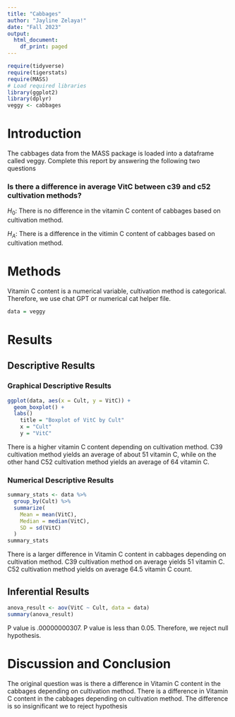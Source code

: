 ```yaml
---
title: "Cabbages"
author: "Jayline Zelaya!"
date: "Fall 2023"
output:
  html_document:
    df_print: paged
---
```


```r
require(tidyverse)
require(tigerstats)
require(MASS)
# Load required libraries
library(ggplot2)
library(dplyr)
veggy <- cabbages
```

# Introduction

<!--In this section you explain what you are trying to show.  Where did the data come from?  What is the research or other question you are trying to answer?!-->
 The cabbages data from the MASS package is loaded into a dataframe called veggy. Complete this report by answering the following two questions  
 
### Is there a difference in average VitC between c39 and c52 cultivation methods?  

$H_0$: There is no difference in the vitamin C content of cabbages based on cultivation method. 

$H_A$: There is a difference in the vitimin C content of cabbages based on cultivation method.

# Methods

<!--Decide on your methods:  use "variable analysis" or other appropriate descriptors.  Make sure to choose at least one graphical method and at least one numerical method.!-->

Vitamin C content is a numerical variable, cultivation method is categorical.
Therefore, we use chat GPT or numerical cat helper file.


```r
data = veggy

```



# Results

<!--Divide this section into two sub-sections:  One for your descriptive  results and one for your inferential results.!-->

## Descriptive Results

### Graphical Descriptive Results

<!--Graphical results here.  Make sure to show your code.  Provide appropriate labels for axes, giving units if possible, and provide a good title for the graph, too.  Use the graphical results to describe the patterns if any that exist in the data as focused toward the research question!-->


```r
ggplot(data, aes(x = Cult, y = VitC)) +
  geom_boxplot() +
  labs()
    title = "Boxplot of VitC by Cult"
    x = "Cult"
    y = "VitC"
```

There is a higher vitamin C content depending on cultivation method. C39 cultivation method yields an average of about 51 vitamin C, while on the other hand C52 cultivation method yields an average of 64 vitamin C.

### Numerical Descriptive Results

<!--Numerical results go here. Use the numerical results to describe the patterns if any that exist in the data as focused toward the research question!-->

```r
summary_stats <- data %>%
  group_by(Cult) %>%
  summarize(
    Mean = mean(VitC),
    Median = median(VitC),
    SD = sd(VitC)
  )
summary_stats
```

There is a larger difference in Vitamin C content in cabbages depending on cultivation method. C39 cultivation method on average yields 51 vitamin C. C52 cultivation method yields on average 64.5 vitamin C count.

## Inferential Results

<!--State hypothesis clearly.  Make sure your discussion of the inferential test covers all the aspects that the test output produces, such as test statistic, p-value etc.  Make a decision about the null hypothesis, explain the assumptions on which the selected test/procedure was based, and why the chosen procedure satisfys the assumptions and is appropriate to answer the research question!-->



```r
anova_result <- aov(VitC ~ Cult, data = data)
summary(anova_result)

```

P value is .00000000307. P value is less than 0.05. Therefore, we reject null hypothesis.

# Discussion and Conclusion

<!--Discussion and conclusion here.  If you found a relationship be sure to consider whether the relationship occurs because one of the variavbles causes the other, or whether they perhasps are related for some other reason.  Watch the chapter 6 videos from the GeorgeTown videos collection.!-->


The original question was is there a difference in Vitamin C content in the cabbages depending on cultivation method. There is a difference in Vitamin C content in the cabbages depending on cultivation method. The difference is so insignificant we to reject hypothesis 